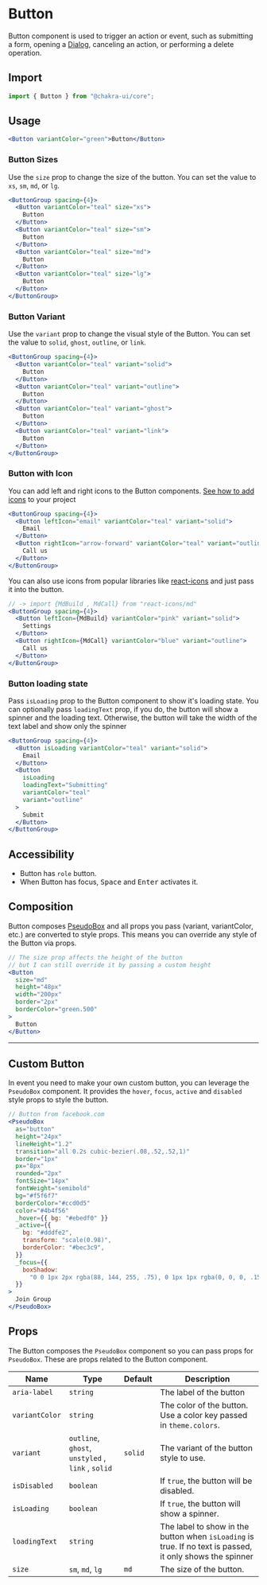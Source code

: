 
<SEO
  title="Button"
  description="Button component is used to trigger an action or event, such as submitting a
form, opening a Dialog, canceling an action, or performing a delete operation."
/>

# Button

Button component is used to trigger an action or event, such as submitting a
form, opening a [Dialog](/modal), canceling an action, or performing a delete
operation.

## Import

```js
import { Button } from "@chakra-ui/core";
```

## Usage

```jsx
<Button variantColor="green">Button</Button>
```

### Button Sizes

Use the `size` prop to change the size of the button. You can set the value to
`xs`, `sm`, `md`, or `lg`.

```jsx
<ButtonGroup spacing={4}>
  <Button variantColor="teal" size="xs">
    Button
  </Button>
  <Button variantColor="teal" size="sm">
    Button
  </Button>
  <Button variantColor="teal" size="md">
    Button
  </Button>
  <Button variantColor="teal" size="lg">
    Button
  </Button>
</ButtonGroup>
```

### Button Variant

Use the `variant` prop to change the visual style of the Button. You can set the
value to `solid`, `ghost`, `outline`, or `link`.

```jsx
<ButtonGroup spacing={4}>
  <Button variantColor="teal" variant="solid">
    Button
  </Button>
  <Button variantColor="teal" variant="outline">
    Button
  </Button>
  <Button variantColor="teal" variant="ghost">
    Button
  </Button>
  <Button variantColor="teal" variant="link">
    Button
  </Button>
</ButtonGroup>
```

### Button with Icon

You can add left and right icons to the Button components.
[See how to add icons](/icon) to your project

```jsx
<ButtonGroup spacing={4}>
  <Button leftIcon="email" variantColor="teal" variant="solid">
    Email
  </Button>
  <Button rightIcon="arrow-forward" variantColor="teal" variant="outline">
    Call us
  </Button>
</ButtonGroup>
```

You can also use icons from popular libraries like
[react-icons](https://react-icons.netlify.com) and just pass it into the button.

```jsx
// -> import {MdBuild , MdCall} from "react-icons/md"
<ButtonGroup spacing={4}>
  <Button leftIcon={MdBuild} variantColor="pink" variant="solid">
    Settings
  </Button>
  <Button rightIcon={MdCall} variantColor="blue" variant="outline">
    Call us
  </Button>
</ButtonGroup>
```

### Button loading state

Pass `isLoading` prop to the Button component to show it's loading state. You
can optionally pass `loadingText` prop, if you do, the button will show a
spinner and the loading text. Otherwise, the button will take the width of the
text label and show only the spinner

```jsx
<ButtonGroup spacing={4}>
  <Button isLoading variantColor="teal" variant="solid">
    Email
  </Button>
  <Button
    isLoading
    loadingText="Submitting"
    variantColor="teal"
    variant="outline"
  >
    Submit
  </Button>
</ButtonGroup>
```

## Accessibility

- Button has `role` button.
- When Button has focus, <kbd>Space</kbd> and <kbd>Enter</kbd> activates it.

## Composition

Button composes [PseudoBox](/pseudobox) and all props you pass (variant,
variantColor, etc.) are converted to style props. This means you can override
any style of the Button via props.

```jsx
// The size prop affects the height of the button
// but I can still override it by passing a custom height
<Button
  size="md"
  height="48px"
  width="200px"
  border="2px"
  borderColor="green.500"
>
  Button
</Button>
```

---

## Custom Button

In event you need to make your own custom button, you can leverage the
`PseudoBox` component. It provides the `hover`, `focus`, `active` and `disabled`
style props to style the button.

```jsx
// Button from facebook.com
<PseudoBox
  as="button"
  height="24px"
  lineHeight="1.2"
  transition="all 0.2s cubic-bezier(.08,.52,.52,1)"
  border="1px"
  px="8px"
  rounded="2px"
  fontSize="14px"
  fontWeight="semibold"
  bg="#f5f6f7"
  borderColor="#ccd0d5"
  color="#4b4f56"
  _hover={{ bg: "#ebedf0" }}
  _active={{
    bg: "#dddfe2",
    transform: "scale(0.98)",
    borderColor: "#bec3c9",
  }}
  _focus={{
    boxShadow:
      "0 0 1px 2px rgba(88, 144, 255, .75), 0 1px 1px rgba(0, 0, 0, .15)",
  }}
>
  Join Group
</PseudoBox>
```

## Props

The Button composes the `PseudoBox` component so you can pass props for
`PseudoBox`. These are props related to the Button component.

| Name           | Type                                              | Default | Description                                                                                               |
| -------------- | ------------------------------------------------- | ------- | --------------------------------------------------------------------------------------------------------- |
| `aria-label`   | `string`                                          |         | The label of the button                                                                                   |
| `variantColor` | `string`                                          |         | The color of the button. Use a color key passed in `theme.colors`.                                        |
| `variant`      | `outline`, `ghost`, `unstyled` , `link` , `solid` | `solid` | The variant of the button style to use.                                                                   |
| `isDisabled`   | `boolean`                                         |         | If `true`, the button will be disabled.                                                                   |
| `isLoading`    | `boolean`                                         |         | If `true`, the button will show a spinner.                                                                |
| `loadingText`  | `string`                                          |         | The label to show in the button when `isLoading` is true. If no text is passed, it only shows the spinner |
| `size`         | `sm`, `md`, `lg`                                  | `md`    | The size of the button.                                                                                   |
